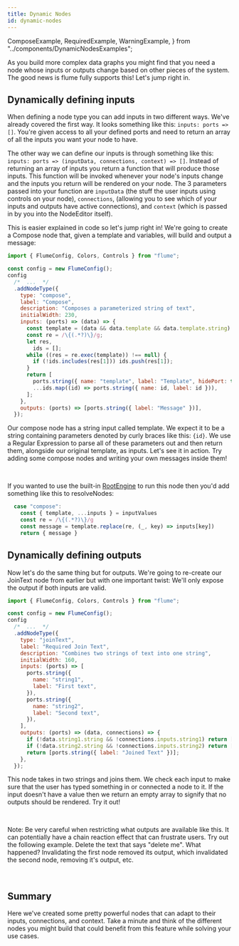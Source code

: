 ```yaml
---
title: Dynamic Nodes
id: dynamic-nodes
---
```


  ComposeExample,
  RequiredExample,
  WarningExample,
} from "../components/DynamicNodesExamples";

As you build more complex data graphs you might find that you need a node whose inputs or outputs change based on other pieces of the system. The good news is flume fully supports this! Let's jump right in.

## Dynamically defining inputs

When defining a node type you can add inputs in two different ways. We've already covered the first way. It looks something like this: `inputs: ports => []`. You're given access to all your defined ports and need to return an array of all the inputs you want your node to have.

The other way we can define our inputs is through something like this: `inputs: ports => (inputData, connections, context) => []`. Instead of returning an array of inputs you return a function that will produce those inputs. This function will be invoked whenever your node's inputs change and the inputs you return will be rendered on your node. The 3 parameters passed into your function are `inputData` (the stuff the user inputs using controls on your node), `connections`, (allowing you to see which of your inputs and outputs have active connections), and `context` (which is passed in by you into the NodeEditor itself).

This is easier explained in code so let's jump right in! We're going to create a Compose node that, given a template and variables, will build and output a message:

```js
import { FlumeConfig, Colors, Controls } from "flume";

const config = new FlumeConfig();
config
  /*  ...  */
  .addNodeType({
    type: "compose",
    label: "Compose",
    description: "Composes a parameterized string of text",
    initialWidth: 230,
    inputs: (ports) => (data) => {
      const template = (data && data.template && data.template.string) || "";
      const re = /\{(.*?)\}/g;
      let res,
        ids = [];
      while ((res = re.exec(template)) !== null) {
        if (!ids.includes(res[1])) ids.push(res[1]);
      }
      return [
        ports.string({ name: "template", label: "Template", hidePort: true }),
        ...ids.map((id) => ports.string({ name: id, label: id })),
      ];
    },
    outputs: (ports) => [ports.string({ label: "Message" })],
  });
```

Our compose node has a string input called template. We expect it to be a string containing parameters denoted by curly braces like this: `{id}`. We use a Regular Expression to parse all of these parameters out and then return them, alongside our original template, as inputs. Let's see it in action. Try adding some compose nodes and writing your own messages inside them!

<div style={{ width: "100%", height: 600, color: "#000" }}>
  <ComposeExample />
</div>

<br />

If you wanted to use the built-in [RootEngine](root-engine) to run this node then you'd add something like this to resolveNodes:

```js
  case "compose":
    const { template, ...inputs } = inputValues
    const re = /\{(.*?)\}/g
    const message = template.replace(re, (_, key) => inputs[key])
    return { message }
```

## Dynamically defining outputs

Now let's do the same thing but for outputs. We're going to re-create our JoinText node from earlier but with one important twist: We'll only expose the output if both inputs are valid.

```js
import { FlumeConfig, Colors, Controls } from "flume";

const config = new FlumeConfig();
config
  /*  ...  */
  .addNodeType({
    type: "joinText",
    label: "Required Join Text",
    description: "Combines two strings of text into one string",
    initialWidth: 160,
    inputs: (ports) => [
      ports.string({
        name: "string1",
        label: "First text",
      }),
      ports.string({
        name: "string2",
        label: "Second text",
      }),
    ],
    outputs: (ports) => (data, connections) => {
      if (!data.string1.string && !connections.inputs.string1) return [];
      if (!data.string2.string && !connections.inputs.string2) return [];
      return [ports.string({ label: "Joined Text" })];
    },
  });
```

This node takes in two strings and joins them. We check each input to make sure that the user has typed something in or connected a node to it. If the input doesn't have a value then we return an empty array to signify that no outputs should be rendered. Try it out!

<div style={{ width: "100%", height: 600, color: "#000" }}>
  <RequiredExample />
</div>

<br />

Note: Be very careful when restricting what outputs are available like this. It can potentially have a chain reaction effect that can frustrate users. Try out the following example. Delete the text that says "delete me". What happened? Invalidating the first node removed its output, which invalidated the second node, removing it's output, etc.

<div style={{ width: "100%", height: 600, color: "#000" }}>
  <WarningExample />
</div>

<br />

## Summary

Here we've created some pretty powerful nodes that can adapt to their inputs, connections, and context. Take a minute and think of the different nodes you might build that could benefit from this feature while solving your use cases.
